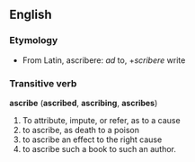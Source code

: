 == English ==
=== Etymology ===
*From Latin, ascribere: ''ad'' to, +''scribere'' write 
=== Transitive verb ===
'''ascribe''' ('''ascribed''', '''ascribing''', '''ascribes''')
# To attribute, impute, or refer, as to a cause
# to ascribe, as death to a poison
# to ascribe an effect to the right cause
# to ascribe such a book to such an author.
{{Webster}}